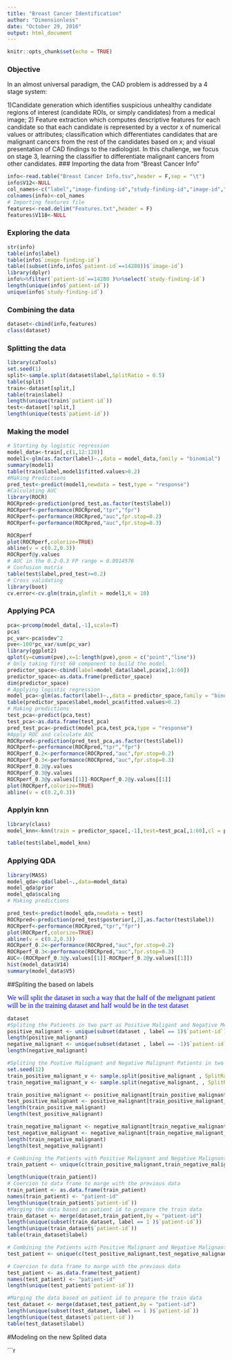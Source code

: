 ```yaml
---
title: "Breast Cancer Identification"
author: "Dimensionless"
date: "October 29, 2016"
output: html_document
---
```


```r
knitr::opts_chunk$set(echo = TRUE)
```
### Objective 
In an almost universal paradigm, the CAD problem is addressed by a 4 stage system:

1)Candidate generation which identifies suspicious unhealthy candidate regions of interest (candidate ROIs, or simply candidates) from a medical image;
2) Feature extraction which computes descriptive features for each candidate so that each candidate is represented by a vector x of numerical values or attributes;
classification which differentiates candidates that are malignant cancers from the rest of the candidates based on x; and
visual presentation of CAD findings to the radiologist.
In this challenge, we focus on stage 3, learning the classifier to differentiate malignant cancers from other candidates.
### Importing the data from "Breast Cancer Info"
```r
info<-read.table("Breast Cancer Info.tsv",header = F,sep = "\t")
info$V12<-NULL
col_names<-c("label","image-finding-id","study-finding-id","image-id","patient-id","leftbreast","MLO","x-location","y-location","x-nipple-location","y-nipple-location")
colnames(info)<-col_names
# Importing features file
features<-read.delim("Features.txt",header = F)
features$V118<-NULL
```
### Exploring the data
```r
str(info)
table(info$label)
table(info$`image-finding-id`)
table((subset(info,info$`patient-id`==14280))$`image-id`)
library(dplyr)
info%>%filter(`patient-id`==14280 )%>%select(`study-finding-id`)
length(unique(info$`patient-id`))
unique(info$`study-finding-id`)
```
### Combining the data
```r
dataset<-cbind(info,features)
class(dataset)
```
### Splitting the data
```r
library(caTools)
set.seed(1)
split<-sample.split(dataset$label,SplitRatio = 0.5)
table(split)
train<-dataset[split,]
table(train$label)
length(unique(train$`patient-id`))
test<-dataset[!split,]
length(unique(test$`patient-id`))
```
### Making the model
```r
# Starting by logistic regression
model_data<-train[,c(1,12:128)]
model1<-glm(as.factor(label)~.,data = model_data,family = "binomial")
summary(model1)
table(train$label,model1$fitted.values>0.2)
#Making Predictions
pred_test<-predict(model1,newdata = test,type = "response")
#Calculating AUC
library(ROCR)
ROCRpred<-prediction(pred_test,as.factor(test$label))
ROCRperf<-performance(ROCRpred,"tpr","fpr")
ROCRperf<-performance(ROCRpred,"auc",fpr.stop=0.2)
ROCRperf<-performance(ROCRpred,"auc",fpr.stop=0.3)

ROCRperf
plot(ROCRperf,colorize=TRUE)
abline(v = c(0.2,0.3))
ROCRperf@y.values
# AUC in the 0.2-0.3 FP range = 0.0914576
# Confusion matrix
table(test$label,pred_test>=0.2)
# Cross validating
library(boot)
cv.error<-cv.glm(train,glmfit = model1,K = 10)
```
### Applying PCA
```r
pca<-prcomp(model_data[,-1],scale=T)
pca$
pc_var<-pca$sdev^2
pve<-100*pc_var/sum(pc_var)
library(ggplot2)
qplot(y=cumsum(pve),x=1:length(pve),geom = c("point","line"))
# Only taking first 60 component to build the model.
predictor_space<-cbind(label=model_data$label,pca$x[,1:60])
predictor_space<-as.data.frame(predictor_space)
dim(predictor_space)
# Applying logistic regression 
model_pca<-glm(as.factor(label)~.,data = predictor_space,family = "binomial")
table(predictor_space$label,model_pca$fitted.values>0.2)
# Making predictions
test_pca<-predict(pca,test)
test_pca<-as.data.frame(test_pca)
pred_test_pca<-predict(model_pca,test_pca,type = "response")
#Apply ROC and calculate AUC 
ROCRpred<-prediction(pred_test_pca,as.factor(test$label))
ROCRperf<-performance(ROCRpred,"tpr","fpr")
ROCRperf_0.2<-performance(ROCRpred,"auc",fpr.stop=0.2)
ROCRperf_0.3<-performance(ROCRpred,"auc",fpr.stop=0.3)
ROCRperf_0.2@y.values
ROCRperf_0.3@y.values
ROCRperf_0.3@y.values[[1]]-ROCRperf_0.2@y.values[[1]]
plot(ROCRperf,colorize=TRUE)
abline(v = c(0.2,0.3))
```
### Applyin knn 
```r
library(class)
model_knn<-knn(train = predictor_space[,-1],test=test_pca[,1:60],cl = predictor_space$label,k = 1)

table(test$label,model_knn)
```
### Applying QDA
```r
library(MASS)
model_qda<-qda(label~.,data=model_data)
model_qda$prior
model_qda$scaling
# Making predictions 

pred_test<-predict(model_qda,newdata = test)
ROCRpred<-prediction(pred_test$posterior[,2],as.factor(test$label))
ROCRperf<-performance(ROCRpred,"tpr","fpr")
plot(ROCRperf,colorize=TRUE)
abline(v = c(0.2,0.3))
ROCRperf_0.2<-performance(ROCRpred,"auc",fpr.stop=0.2)
ROCRperf_0.3<-performance(ROCRpred,"auc",fpr.stop=0.3)
AUC<-(ROCRperf_0.3@y.values[[1]]-ROCRperf_0.2@y.values[[1]])
hist(model_data$V14)
summary(model_data$V5)
```

##Spliting the based on labels

<font size="3" face="verdana" color="blue"> We will split the dataset in such a way that the half of the melignant patient will be in the training dataset and half would be in the test dataset </font>

```r
dataset
#Spliting the Patients in two part as Positive Maligant and Negative Melignant
positive_malignant <- unique(subset(dataset , label == 1)$`patient-id`)
length(positive_malignant)
negative_malignant <- unique(subset(dataset , label == -1)$`patient-id`)
length(negative_malignant)

#Spliting the Postive Malignant and Negative Malignant Patients in two set one for Test and Traing
set.seed(12)
train_positive_malignant_v <- sample.split(positive_malignant , SplitRatio = 0.5)
train_negative_malignant_v <- sample.split(negative_malignant, , SplitRatio = 0.5)

train_positive_malignant <- positive_malignant[train_positive_malignant_v]
test_positive_malignant <- positive_malignant[train_positive_malignant_v==F]
length(train_positive_malignant)
length(test_positive_malignant)

train_negative_malignant <- negative_malignant[train_negative_malignant_v]
test_negative_malignant <- negative_malignant[train_negative_malignant_v==F]
length(train_negative_malignant)
length(test_negative_malignant)

# Combining the Patients with Positive Malignant and Negative Malignant for Training Data Set
train_patient <- unique(c(train_positive_malignant,train_negative_malignant))

length(unique(train_patient))
# Coercion to data frame to marge with the previous data
train_patient <- as.data.frame(train_patient)
names(train_patient) <- "patient-id"
length(unique(train_patient$`patient-id`))
#Marging the data based on patient id to prepare the train data
train_dataset <- merge(dataset,train_patient,by = "patient-id")
length(unique(subset(train_dataset, label == 1 )$`patient-id`))
length(unique(train_dataset$`patient-id`))
table(train_dataset$label)

# Combining the Patients with Positive Malignant and Negative Malignant for Test Data Set
test_patient <- unique(c(test_positive_malignant,test_negative_malignant))

# Coercion to data frame to marge with the previous data
test_patient <- as.data.frame(test_patient)
names(test_patient) <- "patient-id"
length(unique(test_patient$`patient-id`))

#Marging the data based on patient id to prepare the train data
test_dataset <- merge(dataset,test_patient,by = "patient-id")
length(unique(subset(test_dataset, label == 1 )$`patient-id`))
length(unique(test_dataset$`patient-id`))
table(test_dataset$label)
```

#Modeling on the new Splited data

```r


